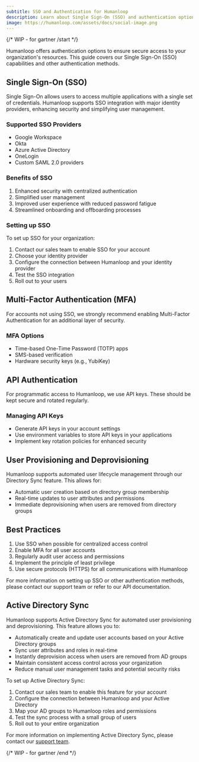 ```yaml
---
subtitle: SSO and Authentication for Humanloop
description: Learn about Single Sign-On (SSO) and authentication options for Humanloop
image: https://humanloop.com/assets/docs/social-image.png
---
```


{/* WIP - for gartner /start */}

Humanloop offers authentication options to ensure secure access to your organization's resources. This guide covers our Single Sign-On (SSO) capabilities and other authentication methods.

## Single Sign-On (SSO)

Single Sign-On allows users to access multiple applications with a single set of credentials. Humanloop supports SSO integration with major identity providers, enhancing security and simplifying user management.

### Supported SSO Providers

- Google Workspace
- Okta
- Azure Active Directory
- OneLogin
- Custom SAML 2.0 providers

### Benefits of SSO

1. Enhanced security with centralized authentication
2. Simplified user management
3. Improved user experience with reduced password fatigue
4. Streamlined onboarding and offboarding processes

### Setting up SSO

To set up SSO for your organization:

1. Contact our sales team to enable SSO for your account
2. Choose your identity provider
3. Configure the connection between Humanloop and your identity provider
4. Test the SSO integration
5. Roll out to your users

## Multi-Factor Authentication (MFA)

For accounts not using SSO, we strongly recommend enabling Multi-Factor Authentication for an additional layer of security.

### MFA Options

- Time-based One-Time Password (TOTP) apps
- SMS-based verification
- Hardware security keys (e.g., YubiKey)

## API Authentication

For programmatic access to Humanloop, we use API keys. These should be kept secure and rotated regularly.

### Managing API Keys

- Generate API keys in your account settings
- Use environment variables to store API keys in your applications
- Implement key rotation policies for enhanced security

## User Provisioning and Deprovisioning

Humanloop supports automated user lifecycle management through our Directory Sync feature. This allows for:

- Automatic user creation based on directory group membership
- Real-time updates to user attributes and permissions
- Immediate deprovisioning when users are removed from directory groups

## Best Practices

1. Use SSO when possible for centralized access control
2. Enable MFA for all user accounts
3. Regularly audit user access and permissions
4. Implement the principle of least privilege
5. Use secure protocols (HTTPS) for all communications with Humanloop

For more information on setting up SSO or other authentication methods, please contact our support team or refer to our API documentation.

## Active Directory Sync

Humanloop supports Active Directory Sync for automated user provisioning and deprovisioning. This feature allows you to:

- Automatically create and update user accounts based on your Active Directory groups
- Sync user attributes and roles in real-time
- Instantly deprovision access when users are removed from AD groups
- Maintain consistent access control across your organization
- Reduce manual user management tasks and potential security risks

To set up Active Directory Sync:

1. Contact our sales team to enable this feature for your account
2. Configure the connection between Humanloop and your Active Directory
3. Map your AD groups to Humanloop roles and permissions
4. Test the sync process with a small group of users
5. Roll out to your entire organization

For more information on implementing Active Directory Sync, please contact our [support team](mailto:support@humanloop.com).

{/* WIP - for gartner /end */}
